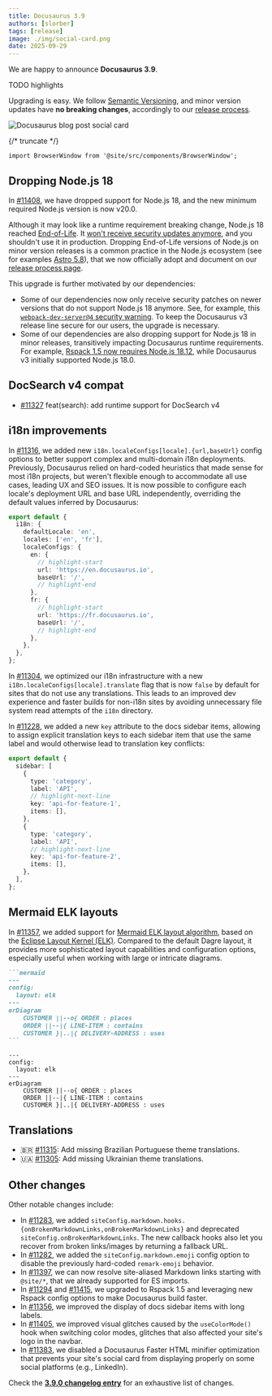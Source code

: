 ```yaml
---
title: Docusaurus 3.9
authors: [slorber]
tags: [release]
image: ./img/social-card.png
date: 2025-09-29
---
```


We are happy to announce **Docusaurus 3.9**.

TODO highlights

Upgrading is easy. We follow [Semantic Versioning](https://semver.org/), and minor version updates have **no breaking changes**, accordingly to our [release process](/community/release-process).

![Docusaurus blog post social card](./img/social-card.png)

{/* truncate */}

```mdx-code-block
import BrowserWindow from '@site/src/components/BrowserWindow';
```

## Dropping Node.js 18

In [#11408](https://github.com/facebook/docusaurus/pull/11408), we have dropped support for Node.js 18, and the new minimum required Node.js version is now v20.0.

Although it may look like a runtime requirement breaking change, Node.js 18 reached [End-of-Life](https://nodejs.org/en/about/releases/). It [won't receive security updates anymore](https://nodejs.org/en/blog/announcements/node-18-eol-support), and you shouldn't use it in production. Dropping End-of-Life versions of Node.js on minor version releases is a common practice in the Node.js ecosystem (see for examples [Astro 5.8](https://astro.build/blog/astro-580/)), that we now officially adopt and document on our [release process page](/community/release-process#nodejs-support).

This upgrade is further motivated by our dependencies:

- Some of our dependencies now only receive security patches on newer versions that do not support Node.js 18 anymore. See, for example, this [`webpack-dev-server@4` security warning](https://github.com/facebook/docusaurus/pull/11410). To keep the Docusaurus v3 release line secure for our users, the upgrade is necessary.
- Some of our dependencies are also dropping support for Node.js 18 in minor releases, transitively impacting Docusaurus runtime requirements. For example, [Rspack 1.5 now requires Node.js 18.12](https://rspack.rs/blog/announcing-1-5), while Docusaurus v3 initially supported Node.js 18.0.

## DocSearch v4 compat

- [#11327](https://github.com/facebook/docusaurus/pull/11327) feat(search): add runtime support for DocSearch v4

## i18n improvements

In [#11316](https://github.com/facebook/docusaurus/pull/11316), we added new `i18n.localeConfigs[locale].{url,baseUrl}` config options to better support complex and multi-domain i18n deployments. Previously, Docusaurus relied on hard-coded heuristics that made sense for most i18n projects, but weren't flexible enough to accommodate all use cases, leading UX and SEO issues. It is now possible to configure each locale's deployment URL and base URL independently, overriding the default values inferred by Docusaurus:

```ts title="docusaurus.config.js"
export default {
  i18n: {
    defaultLocale: 'en',
    locales: ['en', 'fr'],
    localeConfigs: {
      en: {
        // highlight-start
        url: 'https://en.docusaurus.io',
        baseUrl: '/',
        // highlight-end
      },
      fr: {
        // highlight-start
        url: 'https://fr.docusaurus.io',
        baseUrl: '/',
        // highlight-end
      },
    },
  },
};
```

In [#11304](https://github.com/facebook/docusaurus/pull/11304), we optimized our i18n infrastructure with a new `i18n.localeConfigs[locale].translate` flag that is now `false` by default for sites that do not use any translations. This leads to an improved dev experience and faster builds for non-i18n sites by avoiding unnecessary file system read attempts of the `i18n` directory.

In [#11228](https://github.com/facebook/docusaurus/pull/11228), we added a new `key` attribute to the docs sidebar items, allowing to assign explicit translation keys to each sidebar item that use the same label and would otherwise lead to translation key conflicts:

```ts title="sidebars.js"
export default {
  sidebar: [
    {
      type: 'category',
      label: 'API',
      // highlight-next-line
      key: 'api-for-feature-1',
      items: [],
    },
    {
      type: 'category',
      label: 'API',
      // highlight-next-line
      key: 'api-for-feature-2',
      items: [],
    },
  ],
};
```

## Mermaid ELK layouts

In [#11357](https://github.com/facebook/docusaurus/pull/11357), we added support for [Mermaid ELK layout algorithm](https://mermaid.js.org/intro/syntax-reference.html#supported-layout-algorithms), based on the [Eclipse Layout Kernel (ELK)](https://www.eclipse.org/elk/). Compared to the default Dagre layout, it provides more sophisticated layout capabilities and configuration options, especially useful when working with large or intricate diagrams.

````md
```mermaid
---
config:
  layout: elk
---
erDiagram
    CUSTOMER ||--o{ ORDER : places
    ORDER ||--|{ LINE-ITEM : contains
    CUSTOMER }|..|{ DELIVERY-ADDRESS : uses
```
````

```mermaid
---
config:
  layout: elk
---
erDiagram
    CUSTOMER ||--o{ ORDER : places
    ORDER ||--|{ LINE-ITEM : contains
    CUSTOMER }|..|{ DELIVERY-ADDRESS : uses
```

## Translations

- 🇧🇷 [#11315](https://github.com/facebook/docusaurus/pull/11315): Add missing Brazilian Portuguese theme translations.
- 🇺🇦 [#11305](https://github.com/facebook/docusaurus/pull/11305): Add missing Ukrainian theme translations.

## Other changes

Other notable changes include:

- In [#11283](https://github.com/facebook/docusaurus/pull/11283), we added `siteConfig.markdown.hooks.{onBrokenMarkdownLinks,onBrokenMarkdownLinks}` and deprecated `siteConfig.onBrokenMarkdownLinks`. The new callback hooks also let you recover from broken links/images by returning a fallback URL.
- In [#11282](https://github.com/facebook/docusaurus/pull/11282), we added the `siteConfig.markdown.emoji` config option to disable the previously hard-coded `remark-emoji` behavior.
- In [#11397](https://github.com/facebook/docusaurus/pull/11397), we can now resolve site-aliased Markdown links starting with `@site/*`, that we already supported for ES imports.
- In [#11294](https://github.com/facebook/docusaurus/pull/11294) and [#11415](https://github.com/facebook/docusaurus/pull/11415), we upgraded to Rspack 1.5 and leveraging new Rspack config options to make Docusaurus build faster.
- In [#11356](https://github.com/facebook/docusaurus/pull/11356), we improved the display of docs sidebar items with long labels.
- In [#11405](https://github.com/facebook/docusaurus/pull/11405), we improved visual glitches caused by the `useColorMode()` hook when switching color modes, glitches that also affected your site's logo in the navbar.
- In [#11383](https://github.com/facebook/docusaurus/pull/11383), we disabled a Docusaurus Faster HTML minifier optimization that prevents your site's social card from displaying properly on some social platforms (e.g., LinkedIn).

Check the **[3.9.0 changelog entry](/changelog/3.9.0)** for an exhaustive list of changes.
